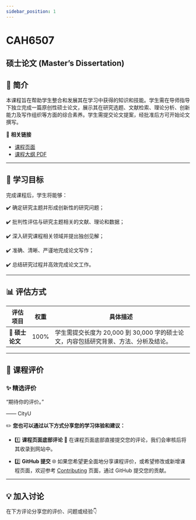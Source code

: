 ```yaml
---
sidebar_position: 1
---
```


# CAH6507
## 硕士论文 (Master’s Dissertation)

## **📘 简介**
本课程旨在帮助学生整合和发展其在学习中获得的知识和技能。学生需在导师指导下独立完成一篇原创性硕士论文，展示其在研究选题、文献检索、理论分析、创新能力及写作组织等方面的综合素养。学生需提交论文提案，经批准后方可开始论文撰写。

🔗 **相关链接**
- [课程页面](https://www.cityu.edu.hk/catalogue/pg/202526/course/CAH6507.htm)
- [课程大纲 PDF](https://www.cityu.edu.hk/catalogue/pg/202526/course/CAH6507.pdf)

---

## **🎯 学习目标**

完成课程后，学生将能够：

✔️ 确定研究主题并形成创新性的研究问题；

✔️ 批判性评估与研究主题相关的文献、理论和数据；

✔️ 深入研究课程相关领域并提出独创见解；

✔️ 准确、清晰、严谨地完成论文写作；

✔️ 总结研究过程并高效完成论文工作。

---

## **📊 评估方式**

| **评估项目**            | **权重** | **具体描述**                                                                                       |
|------------------------|---------|---------------------------------------------------------------------------------------------------|
| **📂 硕士论文**          | 100%    | 学生需提交长度为 20,000 到 30,000 字的硕士论文，内容包括研究背景、方法、分析及结论。                                                     |

---

## **💬 课程评价**

### ✨ **精选评价**
<div className={commentStyles.commentBox}>
    <p className={commentStyles.commentText}>
        “期待你的评价。”
    </p>
    <p className={commentStyles.commentAuthor}>—— CityU</p>
</div>

✏️ **您也可以通过以下方式分享您的学习体验和建议：**

- 1️⃣ **课程页面底部评论**
💬 在课程页面底部直接提交您的评论，我们会审核后将其收录到网站中。

- 2️⃣ **GitHub 提交**
🌐 如果您希望更全面地分享课程评价，或希望修改或新增课程页面，欢迎参考 [Contributing](/contributing) 页面，通过 GitHub 提交您的贡献。

---

## **💡 加入讨论**

在下方评论分享您的评价、问题或经验👇
<Utterances />
